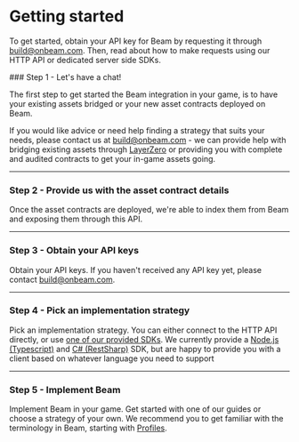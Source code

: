 
# Getting started

To get started, obtain your API key for Beam by requesting it through build@onbeam.com. Then, read about how to make requests using our HTTP API or dedicated server side SDKs.

<Steps>
### Step 1 - Let's have a chat!

The first step to get started the Beam integration in your game, is to have your existing assets bridged or your new asset contracts deployed on Beam.

If you would like advice or need help finding a strategy that suits your needs, please contact us at build@onbeam.com - we can provide help with bridging existing assets through [LayerZero](https://layerzero.network/) or providing you with complete and audited contracts to get your in-game assets going.

---

### Step 2 - Provide us with the asset contract details

Once the asset contracts are deployed, we're able to index them from Beam and exposing them through this API.

---

### Step 3 - Obtain your API keys

Obtain your API keys. If you haven't received any API key yet, please contact build@onbeam.com.

---

### Step 4 - Pick an implementation strategy

Pick an implementation strategy. You can either connect to the HTTP API directly, or use [one of our provided SDKs](https://github.com/Merit-Circle/beam-sdk). We currently provide a [Node.js (Typescript)](https://www.npmjs.com/package/@onbeam/automation-api-client) and [C# (RestSharp)](https://www.nuget.org/packages/Beam) SDK, but are happy to provide you with a client based on whatever language you need to support

---

### Step 5 - Implement Beam

Implement Beam in your game. Get started with one of our guides or choose a strategy of your own. We recommend you to get familiar with the terminology in Beam, starting with [Profiles](/service/profiles/introduction).

</Steps>
